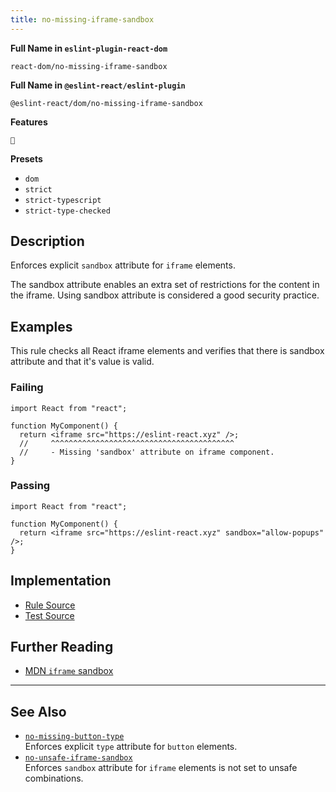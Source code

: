 ```yaml
---
title: no-missing-iframe-sandbox
---
```


**Full Name in `eslint-plugin-react-dom`**

```plain copy
react-dom/no-missing-iframe-sandbox
```

**Full Name in `@eslint-react/eslint-plugin`**

```plain copy
@eslint-react/dom/no-missing-iframe-sandbox
```

**Features**

`🔧`

**Presets**

- `dom`
- `strict`
- `strict-typescript`
- `strict-type-checked`

## Description

Enforces explicit `sandbox` attribute for `iframe` elements.

The sandbox attribute enables an extra set of restrictions for the content in the iframe. Using sandbox attribute is considered a good security practice.

## Examples

This rule checks all React iframe elements and verifies that there is sandbox attribute and that it's value is valid.

### Failing

```tsx
import React from "react";

function MyComponent() {
  return <iframe src="https://eslint-react.xyz" />;
  //     ^^^^^^^^^^^^^^^^^^^^^^^^^^^^^^^^^^^^^^^^^
  //     - Missing 'sandbox' attribute on iframe component.
}
```

### Passing

```tsx
import React from "react";

function MyComponent() {
  return <iframe src="https://eslint-react.xyz" sandbox="allow-popups" />;
}
```

## Implementation

- [Rule Source](https://github.com/Rel1cx/eslint-react/tree/main/packages/plugins/eslint-plugin-react-dom/src/rules/no-missing-iframe-sandbox.ts)
- [Test Source](https://github.com/Rel1cx/eslint-react/tree/main/packages/plugins/eslint-plugin-react-dom/src/rules/no-missing-iframe-sandbox.spec.ts)

## Further Reading

- [MDN `iframe` sandbox](https://developer.mozilla.org/en-US/docs/Web/HTML/Element/iframe#attributes)

---

## See Also

- [`no-missing-button-type`](./dom-no-missing-button-type)\
  Enforces explicit `type` attribute for `button` elements.
- [`no-unsafe-iframe-sandbox`](./dom-no-unsafe-iframe-sandbox)\
  Enforces `sandbox` attribute for `iframe` elements is not set to unsafe combinations.

